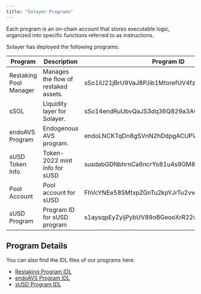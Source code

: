 ```yaml
---
title: "Solayer Programs"
---
```


Each program is an on-chain account that stores executable logic, organized into specific functions referred to as instructions.

Solayer has deployed the following programs:

<table>
    <thead>
        <tr>
            <th >Program</th>
            <th >Description</th>
            <th>Program ID</th>
        </tr>
    </thead>
    <tbody>
        <tr>
            <td>Restaking Pool Manager</td>
            <td>Manages the flow of restaked assets.</td>
            <td>sSo1iU21jBrU9VaJ8PJib1MtorefUV4fzC9GURa2KNn</td>
        </tr>
        <tr>
            <td>sSOL </td>
            <td>Liquidity layer for Solayer. </td>
            <td>sSo14endRuUbvQaJS3dq36Q829a3A6BEfoeeRGJywEh</td>
        </tr>
        <tr>
            <td>endoAVS Program</td>
            <td>Endogenous AVS program. </td>
            <td>endoLNCKTqDn8gSVnN2hDdpgACUPWHZTwoYnnMybpAT</td>
        </tr>
        <tr>
            <td>sUSD Token Info </td>
            <td>Token-2022 mint info for sUSD </td>
            <td>susdabGDNbhrnCa6ncrYo81u4s9GM8ecK2UwMyZiq4X</td>
        </tr>
        <tr>
            <td>Pool Account </td>
            <td>Pool account for sUSD </td>
            <td>FhVcYNEe58SMtxpZGnTu2kpYJrTu2vwCZDGpPLqbd2yG</td>
        </tr>
        <tr>
            <td>sUSD Program </td>
            <td>Program ID for sUSD program </td>
            <td>s1aysqpEyZyijPybUV89oBGeooXrR22wMNLjnG2SWJA</td>
        </tr>
    </tbody>
</table>

## Program Details
You can also find the IDL files of our programs here:
 - [Restaking Program IDL](https://github.com/solayer-labs/solayer-cli/blob/main/restaking/utils/restaking_program.json)
 - [endoAVS Program IDL](https://github.com/solayer-labs/solayer-cli/blob/main/endoavs/utils/endoavs_program.json)
 - [sUSD Program IDL](https://explorer.solana.com/address/s1aysqpEyZyijPybUV89oBGeooXrR22wMNLjnG2SWJA/anchor-program)
